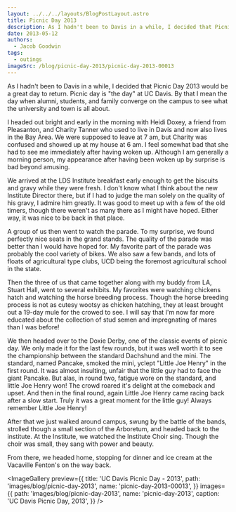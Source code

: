 ```yaml
---
layout: ../../../layouts/BlogPostLayout.astro
title: Picnic Day 2013
description: As I hadn't been to Davis in a while, I decided that Picnic Day 2013 would be a great day to return. Picnic day is "the day" at UC Davis. By that I mean the day when alumni, students, and family converge on the campus to see what the university and town is all about.
date: 2013-05-12
authors:
  - Jacob Goodwin
tags:
  - outings
imageSrc: /blog/picnic-day-2013/picnic-day-2013-00013
---
```



As I hadn't been to Davis in a while, I decided that Picnic Day 2013 would be a great day to return. Picnic day is "the day" at UC Davis. By that I mean the day when alumni, students, and family converge on the campus to see what the university and town is all about.

I headed out bright and early in the morning with Heidi Doxey, a friend from Pleasanton, and Charity Tanner who used to live in Davis and now also lives in the Bay Area. We were supposed to leave at 7 am, but Charity was confused and showed up at my house at 6 am. I feel somewhat bad that she had to see me immediately after having woken up. Although I am generally a morning person, my appearance after having been woken up by surprise is bad beyond amusing.

We arrived at the LDS Institute breakfast early enough to get the biscuits and gravy while they were fresh. I don't know what I think about the new Institute Director there, but if I had to judge the man solely on the quality of his gravy, I admire him greatly. It was good to meet up with a few of the old timers, though there weren't as many there as I might have hoped. Either way, it was nice to be back in that place.

A group of us then went to watch the parade. To my surprise, we found perfectly nice seats in the grand stands. The quality of the parade was better than I would have hoped for. My favorite part of the parade was probably the cool variety of bikes. We also saw a few bands, and lots of floats of agricultural type clubs, UCD being the foremost agricultural school in the state.

Then the three of us that came together along with my buddy from LA, Stuart Hall, went to several exhibits. My favorites were watching chickens hatch and watching the horse breeding process. Though the horse breeding process is not as cutesy wootsy as chicken hatching, they at least brought out a 19-day mule for the crowed to see. I will say that I'm now far more educated about the collection of stud semen and impregnating of mares than I was before!

We then headed over to the Doxie Derby, one of the classic events of picnic
day. We only made it for the last few rounds, but it was well worth it to see
the championship between the standard Dachshund and the mini. The standard,
named Pancake, smoked the mini, yclept "Little Joe Henry" in the first round.
It was almost insulting, unfair that the little guy had to face the giant
Pancake. But alas, in round two, fatigue wore on the standard, and little Joe
Henry won! The crowd roared it's delight at the comeback and upset. And then
in the final round, again Little Joe Henry came racing back after a slow
start. Truly it was a great moment for the little guy! Always remember Little Joe Henry!

After that we just walked around campus, swung by the battle of the bands, strolled though a small section of the Arboretum, and headed back to the institute. At the Institute, we watched the Institute Choir sing. Though the choir was small, they sang with power and beauty.

From there, we headed home, stopping for dinner and ice cream at the Vacaville Fenton's on the way back.

<ImageGallery
  preview={{
    title: 'UC Davis Picnic Day - 2013',
    path: 'images/blog/picnic-day-2013',
    name: 'picnic-day-2013-00013',
  }}
  images={{
    path: 'images/blog/picnic-day-2013',
    name: 'picnic-day-2013',
    caption: 'UC Davis Picnic Day, 2013',
  }}
/>
